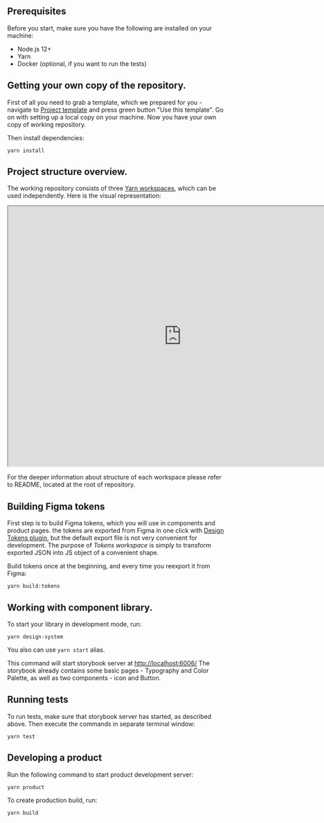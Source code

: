 


## Prerequisites

Before you start, make sure you have the following are installed on your machine:

- Node.js 12+
- Yarn
- Docker (optional, if you want to run the tests)

## Getting your own copy of the repository.

First of all you need to grab a template, which we prepared for you - navigate to [Project template](https://github.com/bridge-design/hands-on-workshop) and press green button "Use this template". Go on with setting up a local copy on your machine. Now you have your own copy of working repository.

Then install dependencies: 

```
yarn install
```

## Project structure overview.

The working repository consists of three [Yarn workspaces](https://classic.yarnpkg.com/en/docs/workspaces/), which can be used independently. Here is the visual representation:


<iframe style={{border:"none"}} width="800" height="600" src="https://whimsical.com/embed/3yrVVcmAHdMQ3jiTFCrL6g@2Ux7TurymMsZBSgTNJXZ"></iframe>



For the deeper information about structure of each workspace please refer to README, located at the root of repository.


## Building Figma tokens

First step is to build Figma tokens, which you will use in components and product pages. the tokens are exported from Figma in one click with [Design Tokens plugin](https://github.com/lukasoppermann/design-tokens), but the default export file is not very convenient for development. The purpose of _Tokens workspace_ is simply to transform exported JSON into JS object of a convenient shape.

Build tokens once at the beginning, and every time you reexport it from Figma: 

```
yarn build:tokens
```


## Working with component library.

To start your library in development mode, run:

```
yarn design-system
```

You also can use `yarn start` alias.

This command will start storybook server at [http://localhost:6006/](http://localhost:6006)
The storybook already contains some basic pages - Typography and Color Palette, as well as two components - icon and Button.

## Running tests

To run tests, make sure that storybook server has started, as described above. Then execute the commands in separate terminal window:

```
yarn test
```


## Developing a product

Run the following command to start product development server:

```
yarn product
```

To create production build, run:

```
yarn build
```